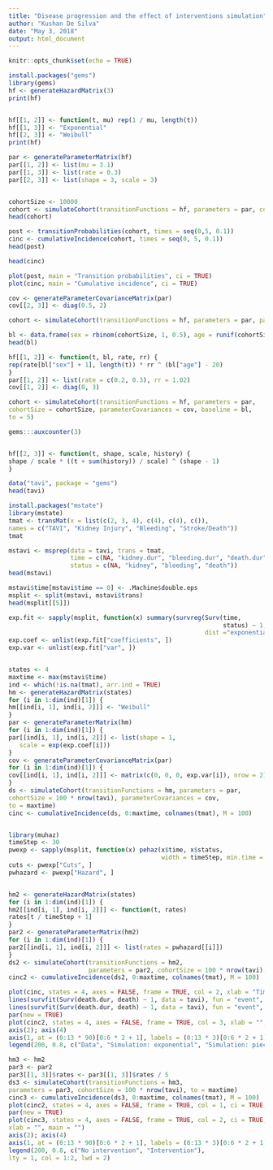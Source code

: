 ---
title: "Disease progression and the effect of interventions simulation"
author: "Kushan De Silva"
date: "May 3, 2018"
output: html_document
---

```{r setup, include=FALSE}
knitr::opts_chunk$set(echo = TRUE)
```

```{r}
install.packages("gems")
library(gems)
hf <- generateHazardMatrix(3)
print(hf)


hf[[1, 2]] <- function(t, mu) rep(1 / mu, length(t))
hf[[1, 3]] <- "Exponential"
hf[[2, 3]] <- "Weibull"
print(hf)

par <- generateParameterMatrix(hf)
par[[1, 2]] <- list(mu = 3.1)
par[[1, 3]] <- list(rate = 0.3)
par[[2, 3]] <- list(shape = 3, scale = 3)


cohortSize <- 10000
cohort <- simulateCohort(transitionFunctions = hf, parameters = par, cohortSize = cohortSize, to = 10)
head(cohort)

post <- transitionProbabilities(cohort, times = seq(0,5, 0.1))
cinc <- cumulativeIncidence(cohort, times = seq(0, 5, 0.1))
head(post)

head(cinc)

plot(post, main = "Transition probabilities", ci = TRUE)
plot(cinc, main = "Cumulative incidence", ci = TRUE)

cov <- generateParameterCovarianceMatrix(par)
cov[[2, 3]] <- diag(0.5, 2)

cohort <- simulateCohort(transitionFunctions = hf, parameters = par, parameterCovariances = cov, cohortSize = cohortSize, to = 10)

bl <- data.frame(sex = rbinom(cohortSize, 1, 0.5), age = runif(cohortSize, 20, 50))
head(bl)

hf[[1, 2]] <- function(t, bl, rate, rr) {
rep(rate[bl["sex"] + 1], length(t)) * rr ^ (bl["age"] - 20)
}
par[[1, 2]] <- list(rate = c(0.2, 0.3), rr = 1.02)
cov[[1, 2]] <- diag(0, 3)

cohort <- simulateCohort(transitionFunctions = hf, parameters = par,
cohortSize = cohortSize, parameterCovariances = cov, baseline = bl,
to = 5)

gems:::auxcounter(3)


hf[[2, 3]] <- function(t, shape, scale, history) {
shape / scale * ((t + sum(history)) / scale) ^ (shape - 1)
}

data("tavi", package = "gems")
head(tavi)

install.packages("mstate")
library(mstate)
tmat <- transMat(x = list(c(2, 3, 4), c(4), c(4), c()),
names = c("TAVI", "Kidney Injury", "Bleeding", "Stroke/Death"))
tmat

mstavi <- msprep(data = tavi, trans = tmat, 
                 time = c(NA, "kidney.dur", "bleeding.dur", "death.dur"), 
                 status = c(NA, "kidney", "bleeding", "death"))
head(mstavi)

mstavi$time[mstavi$time == 0] <- .Machine$double.eps
msplit <- split(mstavi, mstavi$trans)
head(msplit[[5]])

exp.fit <- sapply(msplit, function(x) summary(survreg(Surv(time, 
                                                           status) ~ 1, data = x, 
                                                      dist ="exponential")))
exp.coef <- unlist(exp.fit["coefficients", ])
exp.var <- unlist(exp.fit["var", ])


states <- 4
maxtime <- max(mstavi$time)
ind <- which(!is.na(tmat), arr.ind = TRUE)
hm <- generateHazardMatrix(states)
for (i in 1:dim(ind)[1]) {
hm[[ind[i, 1], ind[i, 2]]] <- "Weibull"
}
par <- generateParameterMatrix(hm)
for (i in 1:dim(ind)[1]) {
par[[ind[i, 1], ind[i, 2]]] <- list(shape = 1,
   scale = exp(exp.coef[i]))
}
cov <- generateParameterCovarianceMatrix(par)
for (i in 1:dim(ind)[1]) {
cov[[ind[i, 1], ind[i, 2]]] <- matrix(c(0, 0, 0, exp.var[i]), nrow = 2)
}
ds <- simulateCohort(transitionFunctions = hm, parameters = par,
cohortSize = 100 * nrow(tavi), parameterCovariances = cov,
to = maxtime)
cinc <- cumulativeIncidence(ds, 0:maxtime, colnames(tmat), M = 100)                         


library(muhaz)
timeStep <- 30
pwexp <- sapply(msplit, function(x) pehaz(x$time, x$status, 
                                          width = timeStep, min.time = 0, max.time = max(mstavi$time)))
cuts <- pwexp["Cuts", ]
pwhazard <- pwexp["Hazard", ]


hm2 <- generateHazardMatrix(states)
for (i in 1:dim(ind)[1]) {
hm2[[ind[i, 1], ind[i, 2]]] <- function(t, rates)
rates[t / timeStep + 1]
}
par2 <- generateParameterMatrix(hm2)
for (i in 1:dim(ind)[1]) {
par2[[ind[i, 1], ind[i, 2]]] <- list(rates = pwhazard[[i]])
}
ds2 <- simulateCohort(transitionFunctions = hm2,
                      parameters = par2, cohortSize = 100 * nrow(tavi), to = maxtime)
cinc2 <- cumulativeIncidence(ds2, 0:maxtime, colnames(tmat), M = 100)

plot(cinc, states = 4, axes = FALSE, frame = TRUE, col = 2, xlab = "Time (in months)", main = "Mortality", ci = TRUE)
lines(survfit(Surv(death.dur, death) ~ 1, data = tavi), fun = "event", lwd = 2)
lines(survfit(Surv(death.dur, death) ~ 1, data = tavi), fun = "event", lwd = 2, conf.int = TRUE, lty = 2)
par(new = TRUE)
plot(cinc2, states = 4, axes = FALSE, frame = TRUE, col = 3, xlab = "", main = "", ci = TRUE)
axis(2); axis(4)
axis(1, at = (0:13 * 90)[0:6 * 2 + 1], labels = (0:13 * 3)[0:6 * 2 + 1])
legend(200, 0.8, c("Data", "Simulation: exponential", "Simulation: piecewise exponential"), lty = 1, col = 1:3, lwd = 2)

hm3 <- hm2
par3 <- par2
par3[[1, 3]]$rates <- par3[[1, 3]]$rates / 5
ds3 <- simulateCohort(transitionFunctions = hm3,
parameters = par3, cohortSize = 100 * nrow(tavi), to = maxtime)
cinc3 <- cumulativeIncidence(ds3, 0:maxtime, colnames(tmat), M = 100)
plot(cinc2, states = 4, axes = FALSE, frame = TRUE, col = 1, ci = TRUE, xlab = "Time (in months)", main = "Mortality")
par(new = TRUE)
plot(cinc3, states = 4, axes = FALSE, frame = TRUE, col = 2, ci = TRUE,
xlab = "", main = "")
axis(2); axis(4)
axis(1, at = (0:13 * 90)[0:6 * 2 + 1], labels = (0:13 * 3)[0:6 * 2 + 1])
legend(200, 0.8, c("No intervention", "Intervention"),
lty = 1, col = 1:2, lwd = 2)  


```

